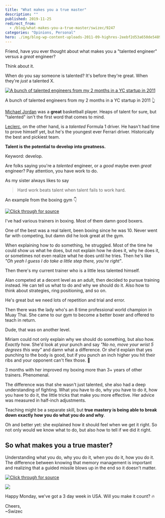 ```yaml
---
title: "What makes you a true master"
description: ""
published: 2019-11-25
redirect_from:
  - /blog/what-makes-you-a-true-master/swizec/9247
categories: "Opinions, Personal"
hero: ./img/blog-wp-content-uploads-2011-09-highres-2eebf2d53a650de548943f24af86894bbb1d92ba1.jpg
---
```


Friend, have you ever thought about what makes you a "talented engineer" versus a _great_ engineer?

Think about it.

When do you say someone is talented? It's before they're great. When they're _just_ a talented X.

[![A bunch of talented engineers from my 2 months in a YC startup in 2011](./img/blog-wp-content-uploads-2011-09-highres-2eebf2d53a650de548943f24af86894bbb1d92ba1.jpg)](https://swizec.com/blog/i-went-through-yc-as-an-intern-heres-what-i-learned/swizec/2345)

A bunch of talented engineers from my 2 months in a YC startup in 2011 👆

[Michael Jordan](https://en.wikipedia.org/wiki/Michael_Jordan) was a **great** basketball player. Heaps of talent for sure, but "talented" isn't the first word that comes to mind.

[Leclerc](https://en.wikipedia.org/wiki/Charles_Leclerc), on the other hand, is a _talented_ Formula 1 driver. He hasn't had time to prove himself yet, but he's the youngest ever Ferrari driver. Historically the best and pickiest team.

**Talent is the potential to develop into greatness.**

Keyword: develop.

Are folks saying you're a _talented_ engineer, or a _good_ maybe even _great_ engineer? Pay attention, you have work to do.

As my sister always likes to say

> Hard work beats talent when talent fails to work hard.

An example from the boxing gym 👇

[![Click through for source](./img/techletter.app-screenshot-1574702332064.png)](https://twitter.com/Swizec/status/1116518357585371137)

I've had various trainers in boxing. Most of them damn good boxers.

One of the best was a real talent, been boxing since he was 10. Never went far with competing, but damn did he look great at the gym.

When explaining how to do something, he struggled. Most of the time he could show us what he does, but not explain how he does it, why he does it, or sometimes not even realize what he does until he tries. Then he's like _"Oh yeah I guess I do take a little step there, you're right"_.

Then there's my current trainer who is a little less talented himself.

Alan competed at a decent level as an adult, then decided to pursue training instead. He can tell us what to do and why we should do it. Also how to think about strategies, ring positioning, and so on.

He's great but we need lots of repetition and trial and error.

Then there was the lady who's an 8 time professional world champion in Muay Thai. She came to our gym to become a better boxer and offered to teach in return.

Dude, that was on another level.

Miriam could not only explain why we should do something, but also how. _Exactly_ how. She'd look at your punch and say _"No no, move your wrist 5 degrees this way"_ and damn what a difference. Or she'd explain that yes punching to the body is good, but if you punch an inch higher you hit their ribs and your opponent can't flex those. 🤯

3 months with her improved my boxing more than 3+ years of other trainers. Phenomenal.

The difference was that she wasn't just talented, she also had a deep understanding of fighting. What you have to do, why you have to do it, how you have to do it, the little tricks that make you more effective. Her advice was measured in half-inch adjustments.

Teaching might be a separate skill, but **true mastery is being able to break down exactly how you do what you do and why**.

Oh and better yet: she explained how it should feel when we get it right. So not only would we know what to do, but also how to tell if we did it right.

## So what makes you a true master?

Understanding what you do, why you do it, when you do it, how you do it. The difference between knowing that memory management is important and realizing that a guided missile blows up in the end so it doesn't matter.

[![Click through for source](./img/techletter.app-screenshot-1574702330108.png)](https://twitter.com/Swizec/status/1198685494667702273)

![](./img/media-EKKTyObXUAE2wId.png)

Happy Monday, we've got a 3 day week in USA. Will you make it count? 🔥

Cheers,  
~Swizec
